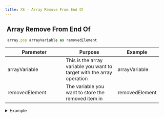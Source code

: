 ```yaml
---
title: XS - Array Remove From End Of
---
```


## <img src="../assets/docuBadge (10).png" alt="" data-size="line" /> **Array Remove From End Of** <a href="#xs-arrayunshift" id="xs-arrayunshift"></a>

```javascript
 array.pop arrayVariable as removedElement
```

<table><thead><tr><th width="175">Parameter</th><th>Purpose</th><th>Example</th></tr></thead><tbody><tr><td>arrayVariable</td><td>This is the array variable you want to target with the array operation</td><td>arrayVariable</td></tr><tr><td>removedElement</td><td>The variable you want to store the removed item in</td><td>removedElement</td></tr></tbody></table>

<details>

<summary>Example</summary>

```javascript
 array.pop arrayVariable as removedElement
```

![](<../assets/CleanShot 2025-03-05 at 16.52.36.png>)

</details>
